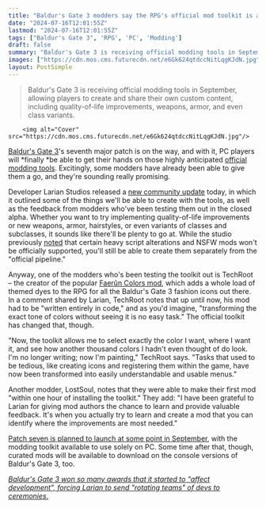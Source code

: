 ```yaml
---
title: "Baldur's Gate 3 modders say the RPG's official mod toolkit is already 'transforming' previously 'tedious' tasks: 'I'm no longer writing; now I'm painting'"
date: "2024-07-16T12:01:55Z"
lastmod: "2024-07-16T12:01:55Z"
tags: ["Baldur's Gate 3", 'RPG', 'PC', 'Modding']
draft: false
summary: "Baldur's Gate 3 is receiving official modding tools in September, allowing players to create and share their own custom content, including quality-of-life improvements, weapons, armor, and even class variants."
images: ["https://cdn.mos.cms.futurecdn.net/e6Gk624qtdccNitLqgKJdN.jpg"]
layout: PostSimple
---
```

> Baldur's Gate 3 is receiving official modding tools in September, allowing players to create and share their own custom content, including quality-of-life improvements, weapons, armor, and even class variants.


        <img alt="Cover" src="https://cdn.mos.cms.futurecdn.net/e6Gk624qtdccNitLqgKJdN.jpg"/>
        
[<u>Baldur's Gate 3</u>](https://www.gamesradar.com/baldurs-gate-3-guide/)'s seventh major patch is on the way, and with it, PC players will *finally *be able to get their hands on those highly anticipated [<u>official modding tools</u>](https://www.gamesradar.com/games/rpg/baldurs-gate-3s-patch-7-arrives-in-september-with-official-modding-tools-and-larian-grants-you-permission-to-give-laezel-a-mullet/). Excitingly, some modders have already been able to give them a go, and they're sounding really promising. 

Developer Larian Studios released a [<u>new community update</u>](https://store.steampowered.com/news/app/1086940/view/4240783699885624491) today, in which it outlined some of the things we'll be able to create with the tools, as well as the feedback from modders who've been testing them out in the closed alpha. Whether you want to try implementing quality-of-life improvements or new weapons, armor, hairstyles, or even variants of classes and subclasses, it sounds like there'll be plenty to go at. While the studio previously [<u>noted</u>](https://baldursgate3.game/news/community-update-27-official-modding-support_118) that certain heavy script alterations and NSFW mods won't be officially supported, you'll still be able to create them separately from the "official pipeline."

Anyway, one of the modders who's been testing the toolkit out is TechRoot – the creator of the popular [<u>Faerûn Colors mod</u>](https://www.nexusmods.com/baldursgate3/mods/3661), which adds a whole load of themed dyes to the RPG for all the Baldur's Gate 3 fashion icons out there. In a comment shared by Larian, TechRoot notes that up until now, his mod had to be "written entirely in code," and as you'd imagine, "transforming the exact tone of colors without seeing it is no easy task." The official toolkit has changed that, though. 

"Now, the toolkit allows me to select exactly the color I want, where I want it, and see how another thousand colors I hadn't even thought of do look. I'm no longer writing; now I'm painting," TechRoot says. "Tasks that used to be tedious, like creating icons and registering them within the game, have now been transformed into easily understandable and usable menus."

Another modder, LostSoul, notes that they were able to make their first mod "within one hour of installing the toolkit." They add: "I have been grateful to Larian for giving mod authors the chance to learn and provide valuable feedback. It's when you actually try to learn and create a mod that you can identify where the improvements are most needed."

[<u>Patch seven is planned to launch at some point in September</u>](https://www.gamesradar.com/games/rpg/baldurs-gate-3-patch-7-wont-be-the-rpgs-final-update-after-all-as-larian-promises-extra-support-including-cross-play-and-photo-mode/), with the modding toolkit available to use solely on PC. Some time after that, though, curated mods will be available to download on the console versions of Baldur's Gate 3, too. 

[<u><em>Baldur's Gate 3 won so many awards that it started to "affect development", forcing Larian to send "rotating teams" of devs to ceremonies.</em></u>](https://www.gamesradar.com/games/baldur-s-gate/baldurs-gate-3-won-so-many-awards-that-it-started-to-affect-development-forcing-larian-to-send-rotating-teams-of-devs-to-ceremonies/)
        